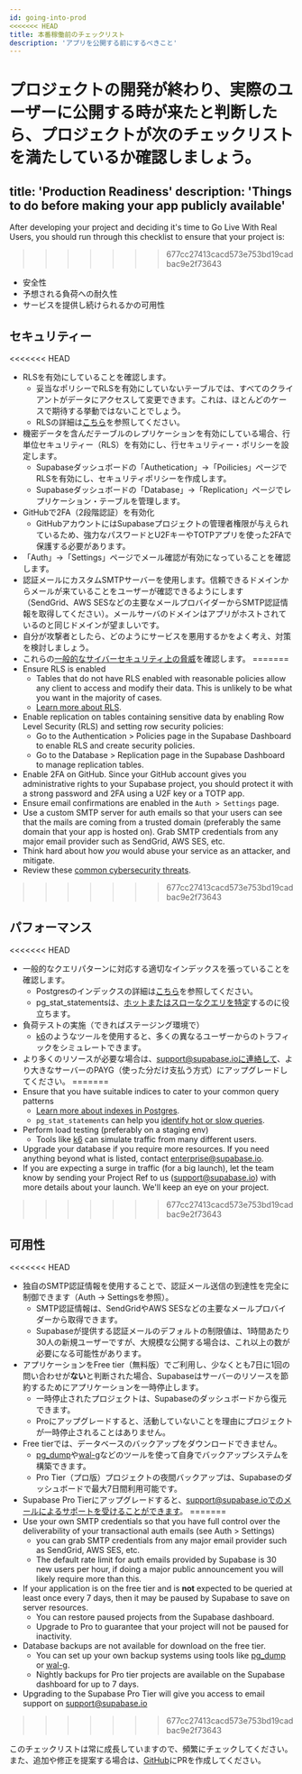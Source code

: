 ```yaml
---
id: going-into-prod
<<<<<<< HEAD
title: 本番稼働前のチェックリスト
description: 'アプリを公開する前にするべきこと'
---
```


プロジェクトの開発が終わり、実際のユーザーに公開する時が来たと判断したら、プロジェクトが次のチェックリストを満たしているか確認しましょう。
=======
title: 'Production Readiness'
description: 'Things to do before making your app publicly available'
---

After developing your project and deciding it's time to Go Live With Real Users, you should run through this checklist to ensure that your project is:
>>>>>>> 677cc27413cacd573e753bd19cadbac9e2f73643

- 安全性
- 予想される負荷への耐久性
- サービスを提供し続けられるかの可用性

## セキュリティー

<<<<<<< HEAD
- RLSを有効にしていることを確認します。
    - 妥当なポリシーでRLSを有効にしていないテーブルでは、すべてのクライアントがデータにアクセスして変更できます。これは、ほとんどのケースで期待する挙動ではないことでしょう。
    - RLSの詳細は[こちら](/docs/guides/auth/row-level-security)を参照してください。
- 機密データを含んだテーブルのレプリケーションを有効にしている場合、行単位セキュリティー（RLS）を有効にし、行セキュリティー・ポリシーを設定します。
    - Supabaseダッシュボードの「Authetication」→「Poilicies」ページでRLSを有効にし、セキュリティポリシーを作成します。
    - Supabaseダッシュボードの「Database」→「Replication」ページでレプリケーション・テーブルを管理します。
- GitHubで2FA（2段階認証）を有効化
    - GitHubアカウントにはSupabaseプロジェクトの管理者権限が与えられているため、強力なパスワードとU2FキーやTOTPアプリを使った2FAで保護する必要があります。
- 「Auth」→「Settings」ページでメール確認が有効になっていることを確認します。
- 認証メールにカスタムSMTPサーバーを使用します。信頼できるドメインからメールが来ていることをユーザーが確認できるようにします（SendGrid、AWS SESなどの主要なメールプロバイダーからSMTP認証情報を取得してください）。メールサーバのドメインはアプリがホストされているのと同じドメインが望ましいです。
- 自分が攻撃者としたら、どのようにサービスを悪用するかをよく考え、対策を検討しましょう。
- これらの[一般的なサイバーセキュリティ上の脅威](https://auth0.com/docs/security/prevent-threats)を確認します。
=======
- Ensure RLS is enabled
    - Tables that do not have RLS enabled with reasonable policies allow any client to access and modify their data. This is unlikely to be what you want in the majority of cases.
    - [Learn more about RLS](/docs/guides/auth/row-level-security).
- Enable replication on tables containing sensitive data by enabling Row Level Security (RLS) and setting row security policies:
    - Go to the Authentication > Policies page in the Supabase Dashboard to enable RLS and create security policies.
    - Go to the Database > Replication page in the Supabase Dashboard to manage replication tables.
- Enable 2FA on GitHub. Since your GitHub account gives you administrative rights to your Supabase project, you should protect it with a strong password and 2FA using a U2F key or a TOTP app.
- Ensure email confirmations are enabled in the `Auth > Settings` page.
- Use a custom SMTP server for auth emails so that your users can see that the mails are coming from a trusted domain (preferably the same domain that your app is hosted on). Grab SMTP credentials from any major email provider such as SendGrid, AWS SES, etc.
- Think hard about how *you* would abuse your service as an attacker, and mitigate.
- Review these [common cybersecurity threats](https://auth0.com/docs/security/prevent-threats).
>>>>>>> 677cc27413cacd573e753bd19cadbac9e2f73643

## パフォーマンス

<<<<<<< HEAD
- 一般的なクエリパターンに対応する適切なインデックスを張っていることを確認します。
    - Postgresのインデックスの詳細は[こちら](https://www.enterprisedb.com/postgres-tutorials/overview-postgresql-indexes)を参照してください。
    - pg_stat_statementsは、[ホットまたはスローなクエリを特定](https://www.virtual-dba.com/blog/postgresql-performance-identifying-hot-and-slow-queries/)するのに役立ちます。
- 負荷テストの実施（できればステージング環境で）
    - [k6](https://k6.io/)のようなツールを使用すると、多くの異なるユーザーからのトラフィックをシミュレートできます。
- より多くのリソースが必要な場合は、support@supabase.ioに連絡して、より大きなサーバーのPAYG（使った分だけ支払う方式）にアップグレードしてください。
=======
- Ensure that you have suitable indices to cater to your common query patterns
    - [Learn more about indexes in Postgres](https://www.enterprisedb.com/postgres-tutorials/overview-postgresql-indexes).
    - `pg_stat_statements` can help you [identify hot or slow queries](https://www.virtual-dba.com/blog/postgresql-performance-identifying-hot-and-slow-queries/).
- Perform load testing (preferably on a staging env)
    - Tools like [k6](https://k6.io/) can simulate traffic from many different users.
- Upgrade your database if you require more resources. If you need anything beyond what is listed, contact enterprise@supabase.io.
- If you are expecting a surge in traffic (for a big launch), let the team know by sending your Project Ref to us (support@supabase.io) with more details about your launch. We'll keep an eye on your project.
>>>>>>> 677cc27413cacd573e753bd19cadbac9e2f73643

## 可用性

<<<<<<< HEAD
- 独自のSMTP認証情報を使用することで、認証メール送信の到達性を完全に制御できます（Auth → Settingsを参照）。
    - SMTP認証情報は、SendGridやAWS SESなどの主要なメールプロバイダーから取得できます。
    - Supabaseが提供する認証メールのデフォルトの制限値は、1時間あたり30人の新規ユーザーですが、大規模な公開する場合は、これ以上の数が必要になる可能性があります。
- アプリケーションをFree tier（無料版）でご利用し、少なくとも7日に1回の問い合わせが**ない**と判断された場合、Supabaseはサーバーのリソースを節約するためにアプリケーションを一時停止します。
    - 一時停止されたプロジェクトは、Supabaseのダッシュボードから復元できます。
    - Proにアップグレードすると、活動していないことを理由にプロジェクトが一時停止されることはありません。
- Free tierでは、データベースのバックアップをダウンロードできません。
    - [pg_dump](https://www.postgresqltutorial.com/postgresql-backup-database/)や[wal-g](https://github.com/wal-g/wal-g)などのツールを使って自身でバックアップシステムを構築できます。
    - Pro Tier（プロ版）プロジェクトの夜間バックアップは、Supabaseのダッシュボードで最大7日間利用可能です。
- Supabase Pro Tierにアップグレードすると、support@supabase.ioでのメールによるサポートを受けることができます。
=======
- Use your own SMTP credentials so that you have full control over the deliverability of your transactional auth emails (see Auth > Settings)
    - you can grab SMTP credentials from any major email provider such as SendGrid, AWS SES, etc.
    - The default rate limit for auth emails provided by Supabase is 30 new users per hour, if doing a major public announcement you will likely require more than this.
- If your application is on the free tier and is **not** expected to be queried at least once every 7 days, then it may be paused by Supabase to save on server resources.
    - You can restore paused projects from the Supabase dashboard.
    - Upgrade to Pro to guarantee that your project will not be paused for inactivity.
- Database backups are not available for download on the free tier.
    - You can set up your own backup systems using tools like [pg_dump](https://www.postgresqltutorial.com/postgresql-backup-database/) or [wal-g](https://github.com/wal-g/wal-g).
    - Nightly backups for Pro tier projects are available on the Supabase dashboard for up to 7 days.
- Upgrading to the Supabase Pro Tier will give you access to email support on support@supabase.io
>>>>>>> 677cc27413cacd573e753bd19cadbac9e2f73643

このチェックリストは常に成長していますので、頻繁にチェックしてください。また、追加や修正を提案する場合は、[GitHub](https://github.com/supabase/supabase)にPRを作成してください。
